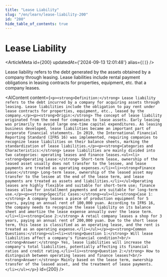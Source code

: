 ```yaml
---
title: "Lease Liability"
slug: "/en/learn/lease-liability-200"
id: "200"
hide_table_of_contents: true
---
```



# Lease Liability

<ArticleMeta id={200} updatedAt={'2024-09-13 12:01:48'} alias={`[]`} />
<div className='border-solid border-b border-t-0 my-4 border-[var(--ifm-color-gray-300)]' />

Lease liability refers to the debt generated by the assets obtained by a company through leasing. Lease liabilities include rental payment obligations in leasing contracts for properties, equipment, etc. that a company leases.

<AIContent content={`<p><strong>Definition:</strong> Lease liability refers to the debt incurred by a company for acquiring assets through leasing. Lease liabilities include the obligation to pay rent under lease contracts for properties, equipment, etc., leased by the company.</p><p><strong>Origin:</strong> The concept of lease liability originated from the need for companies to lease assets. Early leasing was primarily to avoid large one-time capital expenditures. As leasing business developed, lease liabilities became an important part of corporate financial statements. In 2019, the International Financial Reporting Standard (IFRS 16) was implemented, requiring companies to recognize lease liabilities on their balance sheets, marking the standardization of lease liabilities.</p><p><strong>Categories and Characteristics:</strong> Lease liabilities are mainly divided into two categories: operating leases and finance leases.<ul><li><strong>Operating Lease:</strong> Short-term lease, ownership of the leased asset usually does not transfer to the lessee, and lease payments are treated as operating expenses.</li><li><strong>Finance Lease:</strong> Long-term lease, ownership of the leased asset may transfer to the lessee at the end of the lease term, and lease payments are treated as assets and liabilities.</li></ul>Operating leases are highly flexible and suitable for short-term use; finance leases allow for installment payments and are suitable for long-term use.</p><p><strong>Specific Cases:</strong><ul><li><strong>Case 1:</strong> A company leases a piece of production equipment for 5 years, paying an annual rent of 100,000 yuan. According to IFRS 16, the company needs to recognize the lease liability on its balance sheet and amortize the lease expense annually over the lease term.</li><li><strong>Case 2:</strong> A retail company leases a shop for 3 years, paying an annual rent of 200,000 yuan. Due to the short lease term, this lease is classified as an operating lease, and the rent is treated as an operating expense.</li></ul></p><p><strong>Common Questions:</strong><ul><li><strong>Question 1:</strong> Will lease liabilities affect a company's financial condition?<br/><strong>Answer:</strong> Yes, lease liabilities will increase the company's total liabilities, potentially affecting its financial ratios and credit rating.</li><li><strong>Question 2:</strong> How to distinguish between operating leases and finance leases?<br/><strong>Answer:</strong> Mainly based on the lease term, ownership transfer of the leased asset, and the treatment of lease payments.</li></ul></p>`} id={200} />
